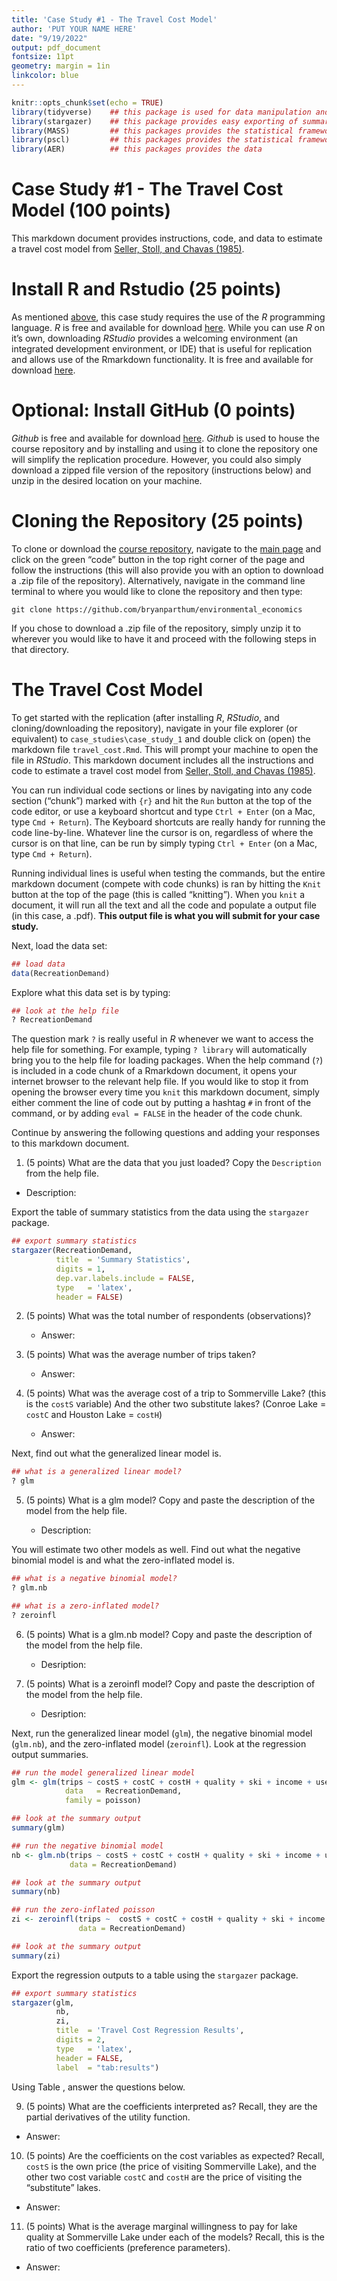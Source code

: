```yaml
---
title: 'Case Study #1 - The Travel Cost Model'
author: 'PUT YOUR NAME HERE'
date: "9/19/2022"
output: pdf_document
fontsize: 11pt
geometry: margin = 1in
linkcolor: blue
---
```


```r
knitr::opts_chunk$set(echo = TRUE)
library(tidyverse)    ## this package is used for data manipulation and management
library(stargazer)    ## this package provides easy exporting of summary tables (statistics and regression tables) 
library(MASS)         ## this packages provides the statistical framework for the regressions
library(pscl)         ## this packages provides the statistical framework for the regressions
library(AER)          ## this packages provides the data
```

# Case Study #1 - The Travel Cost Model (100 points)
This markdown document provides instructions, code, and data to estimate a travel cost model from [Seller, Stoll, and Chavas (1985)](https://bryanparthum.github.io/environmental_economics/case_studies/case_study_1/papers/Seller_et_al_1985_LandEcon-travel_cost.pdf).

# Install R and Rstudio (25 points)
As mentioned [above](#requirements), this case study requires the use of the *R* programming language. *R* is free and available for download [here](https://www.r-project.org/). While you can use *R* on it's own, downloading *RStudio* provides a welcoming environment (an integrated development environment, or IDE) that is useful for replication and allows use of the Rmarkdown functionality. It is free and available for download [here](https://www.rstudio.com/products/rstudio/).

# Optional: Install GitHub (0 points)
*Github* is free and available for download [here](https://github.com/git-guides/install-git). *Github* is used to house the course repository and by installing and using it to clone the repository one will simplify the replication procedure. However, you could also simply download a zipped file version of the repository (instructions below) and unzip in the desired location on your machine.

# Cloning the Repository (25 points)
To clone or download the [course repository](https://github.com/bryanparthum/environmental_economics), navigate to the [main page](https://github.com/bryanparthum/environmental_economics) and click on the green "code" button in the top right corner of the page and follow the instructions (this will also provide you with an option to download a .zip file of the repository). Alternatively, navigate in the command line terminal to where you would like to clone the repository and then type:

```
git clone https://github.com/bryanparthum/environmental_economics
```

If you chose to download a .zip file of the repository, simply unzip it to wherever you would like to have it and proceed with the following steps in that directory.

# The Travel Cost Model 
To get started with the replication (after installing *R*, *RStudio*, and cloning/downloading the repository), navigate in your file explorer (or equivalent) to `case_studies\case_study_1` and double click on (open) the markdown file `travel_cost.Rmd`. This will prompt your machine to open the file in *RStudio*. This markdown document includes all the instructions and code to estimate a travel cost model from [Seller, Stoll, and Chavas (1985)](https://bryanparthum.github.io/environmental_economics/case_studies/case_study_1/Seller_et_al_1985_LandEcon-travel_cost.pdf).

You can run individual code sections or lines by navigating into any code section ("chunk") marked with `{r}` and hit the `Run` button at the top of the code editor, or use a keyboard shortcut and type `Ctrl + Enter` (on a Mac, type `Cmd + Return`). The Keyboard shortcuts are really handy for running the code line-by-line. Whatever line the cursor is on, regardless of where the cursor is on that line, can be run by simply typing `Ctrl + Enter` (on a Mac, type `Cmd + Return`). 

Running individual lines is useful when testing the commands, but the entire markdown document (compete with code chunks) is ran by hitting the `Knit` button at the top of the page (this is called "knitting"). When you `knit` a document, it will run all the text and all the code and populate a output file (in this case, a .pdf). **This output file is what you will submit for your case study.**

Next, load the data set: 

```r
## load data
data(RecreationDemand)
```

Explore what this data set is by typing: 

```r
## look at the help file
? RecreationDemand
```

The question mark `?` is really useful in *R* whenever we want to access the help file for something. For example, typing `? library` will automatically bring you to the help file for loading packages. When the help command (`?`) is included in a code chunk of a Rmarkdown document, it opens your internet browser to the relevant help file. If you would like to stop it from opening the browser every time you `knit` this markdown document, simply either comment the line of code out by putting a hashtag `#` in front of the command, or by adding `eval = FALSE` in the header of the code chunk. 

Continue by answering the following questions and adding your responses to this markdown document.

1. (5 points) What are the data that you just loaded? Copy the `Description` from the help file. 

  - Description: 

Export the table of summary statistics from the data using the `stargazer` package.

```r
## export summary statistics 
stargazer(RecreationDemand, 
          title  = 'Summary Statistics',
          digits = 1,
          dep.var.labels.include = FALSE,
          type   = 'latex',
          header = FALSE)
```

2. (5 points) What was the total number of respondents (observations)? 
    
   - Answer:
        
3. (5 points) What was the average number of trips taken? 
        
   - Answer:
        
4. (5 points) What was the average cost of a trip to Sommerville Lake? (this is the `costS` variable) And the other two substitute lakes? (Conroe Lake = `costC` and Houston Lake = `costH`)
    
   - Answer:

Next, find out what the generalized linear model is.  

```r
## what is a generalized linear model? 
? glm
```

5. (5 points) What is a glm model? Copy and paste the description of the model from the help file. 
    
   - Description: 
    
You will estimate two other models as well. Find out what the negative binomial model is and what the zero-inflated model is.

```r
## what is a negative binomial model? 
? glm.nb

## what is a zero-inflated model? 
? zeroinfl
```

6. (5 points) What is a glm.nb model? Copy and paste the description of the model from the help file. 
    
   - Desription: 
        
7. (5 points) What is a zeroinfl model? Copy and paste the description of the model from the help file. 
    
   - Desription: 

Next, run the generalized linear model (`glm`), the negative binomial model (`glm.nb`), and the zero-inflated model (`zeroinfl`). Look at the regression output summaries.

```r
## run the model generalized linear model
glm <- glm(trips ~ costS + costC + costH + quality + ski + income + userfee,
            data   = RecreationDemand,                                        
            family = poisson)                                                

## look at the summary output
summary(glm)

## run the negative binomial model
nb <- glm.nb(trips ~ costS + costC + costH + quality + ski + income + userfee, 
             data = RecreationDemand)

## look at the summary output
summary(nb)

## run the zero-inflated poisson
zi <- zeroinfl(trips ~  costS + costC + costH + quality + ski + income + userfee | quality + income, 
               data = RecreationDemand)

## look at the summary output
summary(zi)
```

Export the regression outputs to a table using the `stargazer` package.

```r
## export summary statistics
stargazer(glm,
          nb,   
          zi,   
          title  = 'Travel Cost Regression Results',
          digits = 2,
          type   = 'latex',
          header = FALSE, 
          label  = "tab:results")
```

Using Table \ref{tab:results}, answer the questions below.

9. (5 points) What are the coefficients interpreted as? Recall, they are the partial derivatives of the utility function. 
    
  - Answer: 

10. (5 points) Are the coefficients on the cost variables as expected? Recall, `costS` is the own price (the price of visiting Sommerville Lake), and the other two cost variable `costC` and `costH` are the price of visiting the "substitute" lakes. 
    
  - Answer: 

11. (5 points) What is the average marginal willingness to pay for lake quality at Sommerville Lake under each of the models? Recall, this is the ratio of two coefficients (preference parameters). 
    
  - Answer: 